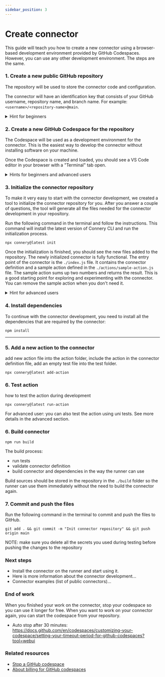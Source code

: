 ```yaml
---
sidebar_position: 3
---
```



# Create connector

This guide will teach you how to create a new connector using a browser-based development environment provided by GitHub Codespaces.
However, you can use any other development environment. The steps are the same.

### 1. Create a new public GitHub repository

The repository will be used to store the connector code and configuration.

The connector will have an identification key that consists of your GitHub username, repository name, and branch name.
For example: `<username>/<repository-name>@main`.

<details>
  <summary>Hint for beginners</summary>

If you are not familiar with GitHub, you can follow the [Create a GitHub repository](https://docs.github.com/en/get-started/quickstart/create-a-repo?tool=webui) guide.

</details>

### 2. Create a new GitHub Codespace for the repository

The Codespace will be used as a development environment for the connector.
This is the easiest way to develop the connector without installing software on your machine.

Once the Codespace is created and loaded, you should see a VS Code editor in your browser with a "Terminal" tab open.

<details>
  <summary>Hints for beginners and advanced users</summary>

For beginners:

- If you are not familiar with GitHub Codespaces, you can follow the
  [Create a GitHub Codespace for arepository](https://docs.github.com/en/codespaces/developing-in-codespaces/creating-a-codespace-for-a-repository?tool=webui)
  guide.

For advanced users:

- If you prefer to use another development environment, you can skip this
  step, clone the repository, open it in your favorite IDE, and continue with
  the next steps. In this case, make sure you have the latest version of Node.js installed.

</details>

### 3. Initialize the connector repository

To make it very easy to start with the connector development, we created a tool to initialize the connector repository for you.
After you answer a couple of questions, the tool will generate all the files needed for the connector development in your repository.

Run the following command in the terminal and follow the instructions.
This command will install the latest version of Connery CLI and run the initialization process.

```
npx connery@latest init
```

Once the initialization is finished, you should see the new files added to the repository.
The newly initialized connector is fully functional.
The entry point of the connector is the `./index.js` file.
It contains the connector definition and a sample action defined in the `./actions/sample-action.js` file.
The sample action sums up two numbers and returns the result.
This is a good starting point for exploring and experimenting with the connector.
You can remove the sample action when you don't need it.

<details>
  <summary>Hint for advanced users</summary>

You can also install the Connery CLI on your development environment and use it to initialize the connector repository:

```
npm install -g connery
connery init
```

The same approach also works with the other Connery CLI commands that are described in this guide.

</details>

### 4. Install dependencies

To continue with the connector development, you need to install all the dependencies that are required by the connector:

```
npm install
```

---

### 5. Add a new action to the connector

add new action file into the action folder, include the action in the connector definition file, add an empty test file into the test folder.

```
npx connery@latest add-action
```

### 6. Test action

how to test the action during development

```
npx connery@latest run-action
```

For advanced user: you can also test the action using uni tests. See more details in the advanced section.

### 6. Build connector

```
npm run build
```

The build process:

- run tests
- validate connector definition
- build connector and dependencies in the way the runner can use

Build sources should be stored in the repository in the `./build` folder so the runner can use them immediately without the need to build the connector again.

### 7. Commit and push the files

Run the following command in the terminal to commit and push the files to GitHub.

```
git add . && git commit -m "Init connector repository" && git push origin main
```

NOTE: make sure you delete all the secrets you used during testing before pushing the changes to the repository

### Next steps

- Install the connector on the runner and start using it.
- Here is more information about the connector development...
- Connector examples (list of public connectors)...

### End of work

When you finished your work on the connector, stop your codespace so you can use it longer for free.
When you want to work on your connector again, you can start the codespace from your repository.

- Auto stop after 30 minutes: https://docs.github.com/en/codespaces/customizing-your-codespace/setting-your-timeout-period-for-github-codespaces?tool=webui

### Related resources

- [Stop a GitHub codespace](https://docs.github.com/en/codespaces/developing-in-codespaces/stopping-and-starting-a-codespace?tool=webui)
- [About billing for GitHub codespaces](https://docs.github.com/en/billing/managing-billing-for-github-codespaces/about-billing-for-github-codespaces#monthly-included-storage-and-core-hours-for-personal-accounts)
